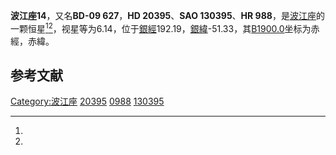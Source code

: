{{Starbox begin
| name = 波江座14
}}
{{Starbox observe
| epoch = [[J2000.0|J2000.0]]
| constell = [[波江座|波江座]]<ref name=SIMBAD>{{cite web
 | url=http://simbad.u-strasbg.fr/simbad/sim-id?Ident=HR+988
 | title=Pulsating variable Star
 | publisher=Centre de Données astronomiques de Strasbourg
 | work=SIMBAD
 | accessdate=2012-07-13
 | archive-date=2016-03-16
 | archive-url=https://web.archive.org/web/20160316221920/http://simbad.u-strasbg.fr/simbad/sim-id?Ident=HR+988
 | dead-url=no
 }}</ref><ref name=DATA>{{cite web
 | url=http://vizier.u-strasbg.fr/viz-bin/VizieR-5?-out.add=.&-source=5050&-corr=PK=HR&-out.max=9999&HR=988
 | title=VizieR Detailed Page
 | accessdate=2012-07-13
 | archive-date=2016-03-05
 | archive-url=https://web.archive.org/web/20160305020254/http://vizier.u-strasbg.fr/viz-bin/VizieR-5?-out.add=.&-source=5050&-corr=PK=HR&-out.max=9999&HR=988
 | dead-url=no
 }}</ref>
| 星官 = 
| ra = {{RA|3|16|35.7}}<ref name=SIMBAD /><ref name=DATA />
| dec = {{DEC|-9|9|16}}<ref name=SIMBAD /><ref name=DATA />
| appmag_v = 6.14<ref name=SIMBAD /><ref name=DATA />
}}
{{Starbox character
| class = F1V<ref name=SIMBAD /><ref name=DATA />
| b-v = 0.4<ref name=SIMBAD /><ref name=DATA />
| u-b = -0.04<ref name=SIMBAD /><ref name=DATA />
| r-i = <ref name=SIMBAD /><ref name=DATA />
| variable = 
}}
{{Starbox astrometry
| radial_v = -0.04
| prop_mo_ra = -5
| parallax = 
| p_error = 
}}
{{Starbox catalog
| names =BD-09 627，[[SAO星表|SAO]] 130395，[[HD星表|HD]] 20395，[[HR星表|HR]] 988}}
{{Starbox reference |Simbad=HR+988}}
{{Starbox end}}

'''波江座14'''，又名'''BD-09 627'''，'''HD 20395'''、'''SAO 130395'''、'''HR 988'''，是[[波江座|波江座]]的一颗恒星<ref name=SIMBAD /><ref name=DATA />，视星等为6.14，位于[[銀道座標系|銀經]]192.19，[[銀道座標系|銀緯]]-51.33，其[[B1900.0|B1900.0]]坐标为赤經{{RA|3|11|44.9}}，赤緯{{DEC|-9|-51.33|28}}。

== 参考文献 ==
{{reflist}}

{{star-stub}}

{{波江座恒星}}
{{星官|天苑|16|18}}
[[Category:波江座|Category:波江座]]
[[Category:HD和HDE天體|20395]]
[[Category:HR天體|0988]]
[[Category:SAO天體|130395]]
